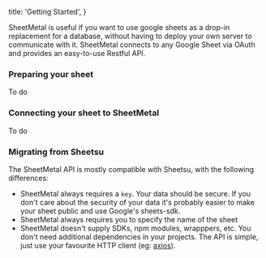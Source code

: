   title: 'Getting Started',
}

SheetMetal is useful if you want to use google sheets as a drop-in replacement for a database, without having to deploy your own server to communicate with it. SheetMetal connects to any Google Sheet via OAuth and provides an easy-to-use Restful API.

### Preparing your sheet

To do

### Connecting your sheet to SheetMetal

To do

### Migrating from Sheetsu

The SheetMetal API is mostly compatible with Sheetsu, with the following differences:

- SheetMetal always requires a `key`. Your data should be secure. If you don't care about the security of your data it's probably easier to make your sheet public and use Google's sheets-sdk.
- SheetMetal always requires you to specify the name of the sheet
- SheetMetal doesn't supply SDKs, npm modules, wrapppers, etc. You don't need additional dependencies in your projects. The API is simple, just use your favourite HTTP client (eg: [axios](https://github.com/axios/axios)).
